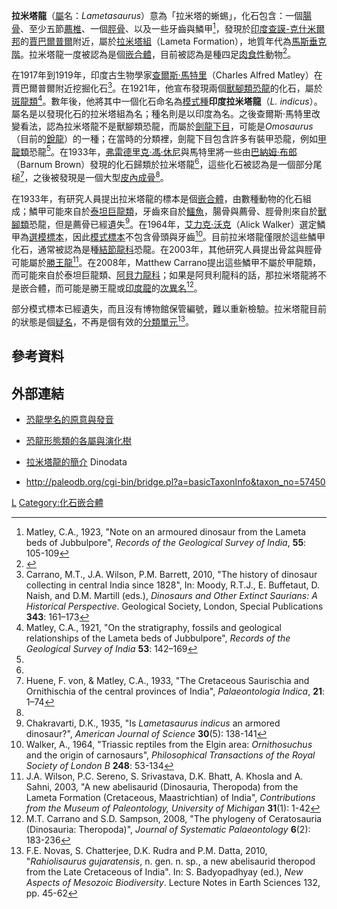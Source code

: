{{Automatic Taxobox
| taxon = Lametasaurus
| fossil_range = 晚[[白垩纪|白垩纪]]{{fossilrange|70|latest=66}}
| image = 
| image_caption = 
| authority = [[查尔斯.马特里|Matley]]，1932
| type_species = '''印度拉米塔龙<br> ''Lametasaurus indicus'''''
| type_species_authority = Matley，1932}}
'''拉米塔龍'''（[[屬|屬]]名：''Lametasaurus''）意為「拉米塔的蜥蜴」，化石包含：一個[[腸骨|腸骨]]、至少五節[[薦椎|薦椎]]、一個[[脛骨|脛骨]]、以及一些牙齒與鱗甲<ref>Matley, C.A., 1923, "Note on an armoured dinosaur from the Lameta beds of Jubbulpore", ''Records of the Geological Survey of India'', '''55''': 105-109</ref>，發現於[[印度|印度]][[查謨-克什米爾邦|查謨-克什米爾邦]]的[[賈巴爾普爾|賈巴爾普爾]]附近，屬於[[拉米塔組|拉米塔組]]（Lameta Formation），地質年代為[[馬斯垂克階|馬斯垂克階]]。拉米塔龍一度被認為是個[[嵌合體|嵌合體]]，目前被認為是種四足[[肉食性|肉食性]]動物<ref>{{cite web|last=Bervoets|first=Fred|title=Lametasaurus Indicus|url=http://www.dinodata.info/index.php?topic=1809.0|publisher=Dino Data|accessdate=04/23/12|archive-url=https://web.archive.org/web/20130317175001/http://www.dinodata.info/index.php?topic=1809.0 |archive-date=2013-03-17|dead-url=yes}}</ref>。

在1917年到1919年，印度古生物學家[[查爾斯·馬特里|查爾斯·馬特里]]（Charles Alfred Matley）在賈巴爾普爾附近挖掘化石<ref name=Carrano2010>Carrano, M.T., J.A. Wilson, P.M. Barrett, 2010, "The history of dinosaur collecting in central India since 1828", In: Moody, R.T.J., E. Buffetaut, D. Naish, and D.M. Martill (eds.), ''Dinosaurs and Other Extinct Saurians: A Historical Perspective''. Geological Society, London, Special Publications '''343''': 161–173</ref>。在1921年，他宣布發現兩個[[獸腳類|獸腳類]][[恐龍|恐龍]]的化石，屬於[[斑龍類|斑龍類]]<ref>Matley, C.A., 1921, "On the stratigraphy, fossils and geological relationships of the Lameta beds of Jubbulpore", ''Records of the Geological Survey of India'' '''53''': 142–169</ref>。數年後，他將其中一個化石命名為[[模式種|模式種]]'''印度拉米塔龍'''（''L. indicus''）。屬名是以發現化石的拉米塔組為名；種名則是以印度為名。之後查爾斯·馬特里改變看法，認為拉米塔龍不是獸腳類恐龍，而屬於[[劍龍下目|劍龍下目]]，可能是''Omosaurus''（目前的[[銳龍|銳龍]]）的一種；在當時的分類裡，劍龍下目包含許多有裝甲恐龍，例如[[甲龍類|甲龍類]]恐龍<ref name=Carrano2010/>。在1933年，[[弗雷德里克·馮·休尼|弗雷德里克·馮·休尼]]與馬特里將一些由[[巴納姆·布郎|巴納姆·布郎]]（Barnum Brown）發現的化石歸類於拉米塔龍<ref name=Carrano2010/>，這些化石被認為是一個部分尾槌<ref>Huene, F. von, & Matley, C.A., 1933, "The Cretaceous Saurischia and Ornithischia of the central provinces of India", ''Palaeontologia Indica'', '''21''': 1–74</ref>，之後被發現是一個大型[[皮內成骨|皮內成骨]]<ref name=Carrano2010/>。

在1933年，有研究人員提出拉米塔龍的標本是個[[嵌合體|嵌合體]]，由數種動物的化石組成；鱗甲可能來自於[[泰坦巨龍類|泰坦巨龍類]]，牙齒來自於[[鱷魚|鱷魚]]，腸骨與薦骨、脛骨則來自於[[獸腳類|獸腳類]]恐龍，但是薦骨已經遺失<ref>Chakravarti, D.K., 1935, "Is ''Lametasaurus indicus'' an armored dinosaur?", ''American Journal of Science'' '''30'''(5): 138-141</ref>。在1964年，[[艾力克·沃克|艾力克·沃克]]（Alick Walker）選定鱗甲為[[選模標本|選模標本]]，因此[[模式標本|模式標本]]不包含骨頭與牙齒<ref>Walker, A., 1964, "Triassic reptiles from the Elgin area: ''Ornithosuchus'' and the origin of carnosaurs", ''Philosophical Transactions of the Royal Society of London B'' '''248''': 53-134</ref>。目前拉米塔龍僅限於這些鱗甲化石，通常被認為是種[[結節龍科|結節龍科]]恐龍。在2003年，其他研究人員提出骨盆與脛骨可能屬於[[勝王龍|勝王龍]]<ref>J.A. Wilson, P.C. Sereno, S. Srivastava, D.K. Bhatt, A. Khosla and A. Sahni, 2003, "A new abelisaurid (Dinosauria, Theropoda) from the Lameta Formation (Cretaceous, Maastrichtian) of India", ''Contributions from the Museum of Paleontology, University of Michigan'' '''31'''(1): 1-42</ref>。在2008年，Matthew Carrano提出這些鱗甲不屬於甲龍類，而可能來自於泰坦巨龍類、[[阿貝力龍科|阿貝力龍科]]；如果是阿貝利龍科的話，那拉米塔龍將不是嵌合體，而可能是勝王龍或[[印度龍|印度龍]]的[[次異名|次異名]]<ref>M.T. Carrano and S.D. Sampson, 2008, "The phylogeny of Ceratosauria (Dinosauria: Theropoda)", ''Journal of Systematic Palaeontology'' '''6'''(2): 183-236</ref>。

部分模式標本已經遺失，而且沒有博物館保管編號，難以重新檢驗。拉米塔龍目前的狀態是個[[疑名|疑名]]，不再是個有效的[[分類單元|分類單元]]<ref>F.E. Novas, S. Chatterjee, D.K. Rudra and P.M. Datta, 2010, "''Rahiolisaurus gujaratensis'', n. gen. n. sp., a new abelisaurid theropod from the Late Cretaceous of India". In: S. Badyopadhyay (ed.), ''New Aspects of Mesozoic Biodiversity''. Lecture Notes in Earth Sciences 132, pp. 45-62</ref>。

==參考資料==
{{reflist}}

==外部連結==
*{{en}}[https://web.archive.org/web/20060315213517/http://www.dinosauria.com/dml/names/dinol.htm 恐龍學名的原意與發音]
*{{en}}[https://web.archive.org/web/20090727131406/http://www.thescelosaurus.com/dinosauromorpha.htm 恐龍形態類的各屬與演化樹]
*{{en}}[http://www.dinodata.org/index.php?option=com_content&task=view&id=6826&Itemid=67 拉米塔龍的簡介] {{Wayback|url=http://www.dinodata.org/index.php?option=com_content&task=view&id=6826&Itemid=67 |date=20160305011543 }} Dinodata
*http://paleodb.org/cgi-bin/bridge.pl?a=basicTaxonInfo&taxon_no=57450
{{Theropoda|B.}}
{{Taxonbar|from=Q285063}}

[[Category:無效的恐龍|L]]
[[Category:化石嵌合體|Category:化石嵌合體]]